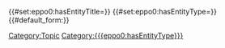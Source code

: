{{AnnotationsList}}
<includeonly>{{DISPLAYTITLE:{{{eppo0:hasEntityType}}} "{{{eppo0:hasEntityTitle}}}"}}
{{#set:eppo0:hasEntityTitle={{{eppo0:hasEntityTitle}}}}}
{{#set:eppo0:hasEntityType={{{eppo0:hasEntityType}}}}}
{{#default_form:{{{eppo0:hasEntityType}}}}}[[Category:Topic]][[Category:{{{eppo0:hasEntityType}}}]]</includeonly>